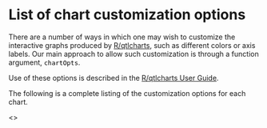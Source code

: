 %\VignetteEngine{knitr::knitr}
%\VignetteIndexEntry{List of chart customization options}

# List of chart customization options

There are a number of ways in which one may wish to customize the
interactive graphs produced by
[R/qtlcharts](http://kbroman.github.io/qtlcharts), such as different
colors or axis labels. Our main approach to allow such customization
is through a function argument, `chartOpts`. 

Use of these options is described in the
[R/qtlcharts User Guide](http://kbroman.github.io/qtlcharts/assets/vignettes/userGuide.html).

The following is a complete listing of the
customization options for each chart.

<<insert_chartOpts_here>>

<style type="text/css">
body {
    margin-left: 100px;
}
code {
    padding: 0;
    font-size: 90%;
    color: black;
    background-color: white;
    border: 0px solid white;
}
pre code {
    border: 1px solid #ccc;    
}
</style>
